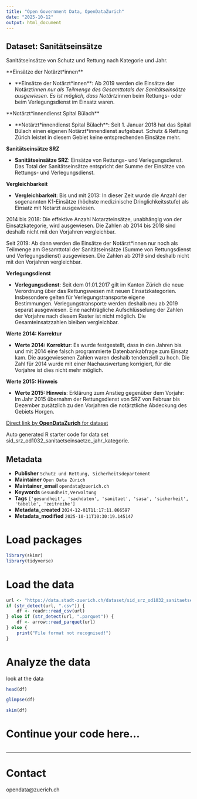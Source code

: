 ```yaml
---
title: "Open Government Data, OpenDataZurich"
date: "2025-10-12"
output: html_document
---
```


## Dataset: Sanitätseinsätze

Sanitätseinsätze von Schutz und Rettung nach Kategorie und Jahr.

**Einsätze der Notärzt*innen**

- **Einsätze der Notärzt*innen**: 
Ab 2019 werden die Einsätze der Notärzt*innen nur als Teilmenge des Gesamttotals der Sanitätseinsätze ausgewiesen. Es ist möglich, dass Notärtz*innen beim Rettungs- oder beim Verlegungsdienst im Einsatz waren.


[]()

**Notärzt*innendienst Spital Bülach**

- **Notärzt*innendienst Spital Bülach**: 
Seit 1. Januar 2018 hat das Spital Bülach einen eigenen Notärzt*innendienst aufgebaut. Schutz & Rettung Zürich leistet in diesem Gebiet keine entsprechenden Einsätze mehr.


[]()

**Sanitätseinsätze SRZ**

- **Sanitätseinsätze SRZ**: 
Einsätze von Rettungs- und Verlegungsdienst. Das Total der Sanitätseinsätze entspricht der Summe der Einsätze von Rettungs- und Verlegungsdienst.

[]()

**Vergleichbarkeit**

- **Vergleichbarkeit**: 
Bis und mit 2013: In dieser Zeit wurde die Anzahl der sogenannten K1-Einsätze (höchste medizinische Dringlichkeitsstufe) als Einsatz mit Notarzt ausgewiesen. 

2014 bis 2018: Die effektive Anzahl Notarzteinsätze, unabhängig von der Einsatzkategorie, wird ausgewiesen. Die Zahlen ab 2014 bis 2018 sind deshalb nicht mit den Vorjahren vergleichbar. 

Seit 2019: Ab dann werden die Einsätze der Notärzt*innen nur noch als Teilmenge am Gesamttotal der Sanitätseinsätze (Summe von Rettungsdienst und Verlegungsdienst) ausgewiesen. Die Zahlen ab 2019 sind deshalb nicht mit den Vorjahren vergleichbar. 

[]()

**Verlegungsdienst**

- **Verlegungsdienst**: 
Seit dem 01.01.2017 gilt im Kanton Zürich die neue Verordnung über das Rettungswesen mit neuen Einsatzkategorien. Insbesondere gelten für Verlegungstransporte eigene Bestimmungen. Verlegungstransporte werden deshalb neu ab 2019 separat ausgewiesen. Eine nachträgliche Aufschlüsselung der Zahlen der Vorjahre nach diesem Raster ist nicht möglich. Die Gesamteinsatzzahlen bleiben vergleichbar.
 

[]()

**Werte 2014: Korrektur**

- **Werte 2014: Korrektur**: 
Es wurde festgestellt, dass in den Jahren bis und mit 2014 eine falsch programmierte Datenbankabfrage zum Einsatz kam. Die ausgewiesenen Zahlen waren deshalb tendenziell zu hoch. Die Zahl für 2014 wurde mit einer Nachauswertung korrigiert, für die Vorjahre ist dies nicht mehr möglich.


[]()

**Werte 2015: Hinweis**

- **Werte 2015: Hinweis**: 
Erklärung zum Anstieg gegenüber dem Vorjahr: Im Jahr 2015 übernahm der Rettungsdienst von SRZ von Februar bis Dezember zusätzlich zu den Vorjahren die notärztliche Abdeckung des Gebiets Horgen.
 

[]()



[Direct link by **OpenDataZurich** for dataset](https://data.stadt-zuerich.ch/dataset/sid_srz_od1032_sanitaetseinsaetze_jahr_kategorie)

Auto generated R starter code for data set sid_srz_od1032_sanitaetseinsaetze_jahr_kategorie.

## Metadata

- **Publisher** `Schutz und Rettung, Sicherheitsdepartement`
- **Maintainer** `Open Data Zürich`
- **Maintainer_email** `opendata@zuerich.ch`
- **Keywords** `Ge­sund­heit,Ver­walt­ung`
- **Tags** `['gesundheit', 'sachdaten', 'sanitaet', 'sasa', 'sicherheit', 'tabelle', 'zeitreihe']`
- **Metadata_created** `2024-12-01T11:17:11.866597`
- **Metadata_modified** `2025-10-11T10:30:19.145147`


# Load packages

```r
library(skimr)
library(tidyverse)
```

# Load the data

```r
url <- "https://data.stadt-zuerich.ch/dataset/sid_srz_od1032_sanitaetseinsaetze_jahr_kategorie/download/GES103OD1032.csv"
if (str_detect(url, ".csv")) {
    df <- readr::read_csv(url)
} else if (str_detect(url, ".parquet")) {
    df <- arrow::read_parquet(url)
} else {
    print("File format not recognised!")
}
```

# Analyze the data

look at the data
```r
head(df)
```

```r
glimpse(df)
```

```r
skim(df)
```

# Continue your code here...

```r

```

------------------------------------------------------------------------

# Contact

opendata@zuerich.ch
